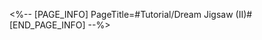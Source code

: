 <%-- [PAGE_INFO]
PageTitle=#Tutorial/Dream Jigsaw (II)#
[END_PAGE_INFO] --%>
{{Tutorial
|sort      = 606501
|title     = Dream Jigsaw (II)
|subtitle  = 
|type      = Adventure
|about     = 
|image1    = Tutorial Dream Jigsaw (II) 1.png{{subst:void|<!--$UPLOAD:<<SpriteOutput/TutorialPic/TutorialPage_606501.png>-<Tutorial Dream Jigsaw (II) 1.png>-<Tutorial Files>>-->}}
|text1     = Some Dream Jigsaw {{Color|h|nobold=1|pieces}} are unstable and may {{Color|h|nobold=1|move to another location in the scene during interaction}}.
|image2    = Tutorial Dream Jigsaw (II) 2.png{{subst:void|<!--$UPLOAD:<<SpriteOutput/TutorialPic/TutorialPage_606502.png>-<Tutorial Dream Jigsaw (II) 2.png>-<Tutorial Files>>-->}}
|text2     = Follow the instructions to {{Color|h|nobold=1|retrieve}} the scattered {{Color|h|nobold=1|pieces}} and complete the puzzle.
}}